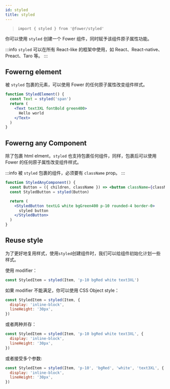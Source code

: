 ```yaml
---
id: styled
title: styled
---
```


> `import { styled } from '@fower/styled'`

你可以使用 `styled` 创建一个 Fower 组件，同时赋予该组件原子属性功能。

:::info
`styled` 可以在所有 React-like 的框架中使用，如 React、React-native、Preact、Taro 等。
:::

## Fowerng element

被 `styled` 包裹的元素，可以使用 Fower 的任何原子属性改变组件样式。

```jsx live
function StyledElement() {
  const Text = styled('span')
  return (
    <Text text3XL fontBold green400>
      Hello world
    </Text>
  )
}
```

## Fowerng any Component

除了包裹 html elment，`styled` 也支持包裹任何组件，同样，包裹后可以使用 Fower 的任何原子属性改变组件样式。

:::info
被 `styled` 包裹的组件，必须要有 `className` prop。
:::

```jsx live
function StyledAnyComponent() {
  const Button = ({ children, className }) => <button className={className}>{children}</button>
  const StyledButton = styled(Button)

  return (
    <StyledButton textLG white bgGreen400 p-10 rounded-4 border-0>
      styled button
    </StyledButton>
  )
}
```

## Reuse style

为了更好地复用样式，使用`styled`创建组件时，我们可以给组件初始化计划一些样式。

使用 modifier：

```js
const StyledItem = styled(Item, 'p-10 bgRed white text3XL')
```

如果 modifier 不能满足，你可以使用 CSS Object style：

```js
const StyledItem = styled(Item, {
  display: 'inline-block',
  lineHeight: '30px',
})
```

或者两种并存：

```js
const StyledItem = styled(Item, 'p-10 bgRed white text3XL', {
  display: 'inline-block',
  lineHeight: '30px',
})
```

或者接受多个参数:

```js
const StyledItem = styled(Item, 'p-10', 'bgRed', 'white', 'text3XL', {
  display: 'inline-block',
  lineHeight: '30px',
})
```

